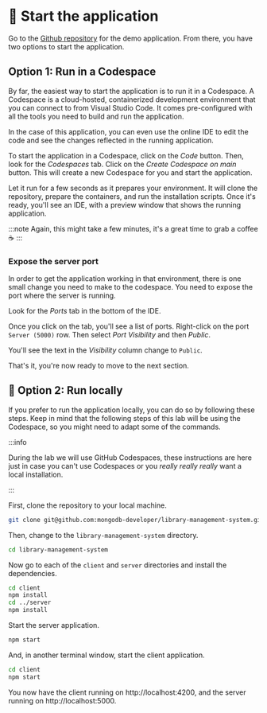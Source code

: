 
# 👐 Start the application

Go to the [Github repository](https://github.com/mongodb-developer/library-management-system) for the demo application. From there, you have two options to start the application.

## Option 1: Run in a Codespace

By far, the easiest way to start the application is to run it in a Codespace. A Codespace is a cloud-hosted, containerized development environment that you can connect to from Visual Studio Code. It comes pre-configured with all the tools you need to build and run the application.

In the case of this application, you can even use the online IDE to edit the code and see the changes reflected in the running application.

To start the application in a Codespace, click on the *Code* button. Then, look for the *Codespaces* tab. Click on the *Create Codespace on main* button. This will create a new Codespace for you and start the application.

<Screenshot url="https://github.com/mongodb-developer/library-management-system" src="img/screenshots/50-demo-app/2-start-app/1-codespace.png" alt="Screenshot of the create codespace button" />

Let it run for a few seconds as it prepares your environment. It will clone the repository, prepare the containers, and run the installation scripts. Once it's ready, you'll see an IDE, with a preview window that shows the running application.

:::note
Again, this might take a few minutes, it's a great time to grab a coffee ☕️
:::

<Screenshot url="https://github.com/mongodb-developer/library-management-system" src="img/screenshots/50-demo-app/2-start-app/2-codespace.png" alt="Screenshot of the codespace" />

### Expose the server port

In order to get the application working in that environment, there is one small change you need to make to the codespace. You need to expose the port where the server is running.

Look for the *Ports* tab in the bottom of the IDE.

<Screenshot url="https://github.com/mongodb-developer/library-management-system" src="img/screenshots/50-demo-app/2-start-app/3-ports.png" alt="Screenshot of the Ports tab" />

Once you click on the tab, you'll see a list of ports. Right-click on the port `Server (5000)` row. Then select *Port Visibility* and then *Public*.

<Screenshot url="https://github.com/mongodb-developer/library-management-system" src="img/screenshots/50-demo-app/2-start-app/4-port-visibility.png" alt="Screenshot of the Port Visibility menu" />

You'll see the text in the *Visibility* column change to `Public`.

That's it, you're now ready to move to the next section.


## 🦸 Option 2: Run locally

If you prefer to run the application locally, you can do so by following these steps. Keep in mind that the following steps of this lab will be using the Codespace, so you might need to adapt some of the commands.

:::info

During the lab we will use GitHub Codespaces, these instructions are here just in case you can't use Codespaces or you _really really really_ want a local installation.

:::

First, clone the repository to your local machine.

```bash
git clone git@github.com:mongodb-developer/library-management-system.git
```

Then, change to the `library-management-system` directory.

```bash
cd library-management-system
```

Now go to each of the `client` and `server` directories and install the dependencies.

```bash
cd client
npm install
cd ../server
npm install
```

Start the server application.

```bash
npm start
```

And, in another terminal window, start the client application.

```bash
cd client
npm start
```

You now have the client running on http://localhost:4200, and the server running on http://localhost:5000.